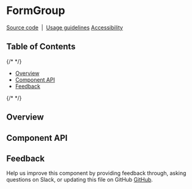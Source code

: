 
# FormGroup

[Source code](https://github.com/carbon-design-system/carbon/tree/master/packages/react/src/components/FormGroup)
&nbsp;|&nbsp;
[Usage guidelines](https://www.carbondesignsystem.com/components/form/usage)
[Accessibility](https://www.carbondesignsystem.com/components/form/accessibility)

## Table of Contents

{/* <!-- START doctoc generated TOC please keep comment here to allow auto update --> <!-- DON'T EDIT THIS SECTION, INSTEAD RE-RUN doctoc TO UPDATE --> */}

- [Overview](#overview)
- [Component API](#component-api)
- [Feedback](#feedback)

{/* <!-- END doctoc generated TOC please keep comment here to allow auto update --> */}

## Overview

<Canvas>
  <Story of={FormGroupStories.Default} />
</Canvas>

## Component API

<Props />

## Feedback

Help us improve this component by providing feedback through, asking questions
on Slack, or updating this file on GitHub
[GitHub](https://github.com/carbon-design-system/carbon/edit/main/packages/react/src/components/FormGroup/FormGroup.mdx).

